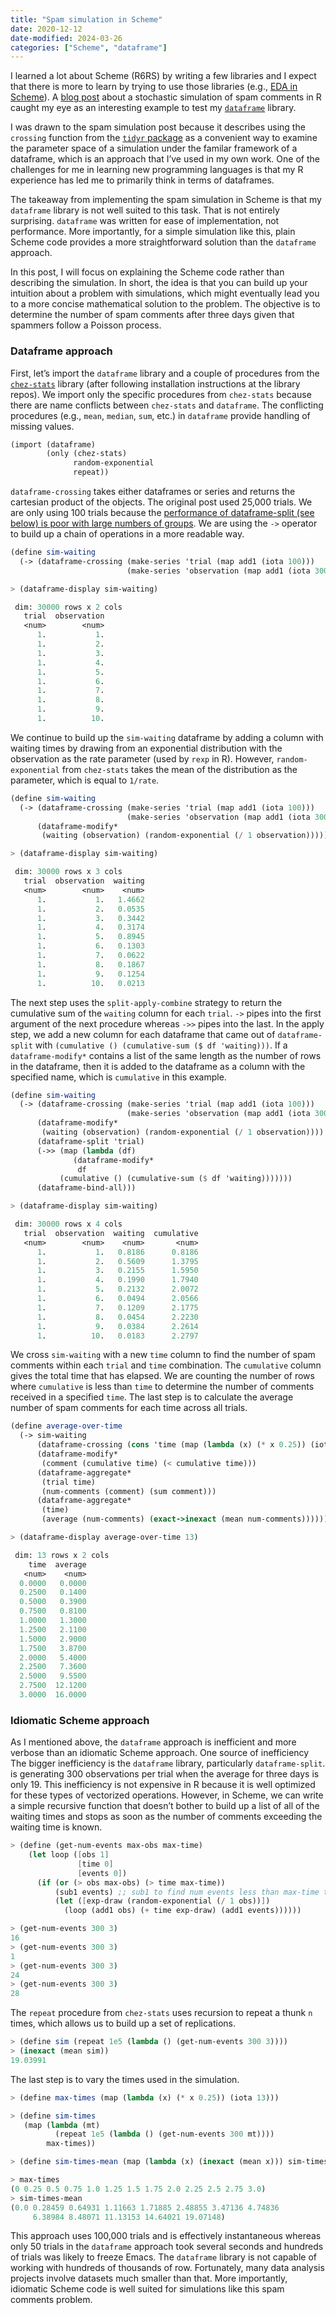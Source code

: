 ```yaml
---
title: "Spam simulation in Scheme"
date: 2020-12-12
date-modified: 2024-03-26
categories: ["Scheme", "dataframe"]
---
```


I learned a lot about Scheme (R6RS) by writing a few libraries and I expect that there is more to learn by trying to use those libraries (e.g., [EDA in Scheme](/posts/eda-scheme/)). A [blog post](http://varianceexplained.org/r/spam-simulation/) about a stochastic simulation of spam comments in R caught my eye as an interesting example to test my [`dataframe`](https://github.com/hinkelman/dataframe/) library.

I was drawn to the spam simulation post because it describes using the `crossing` function from the [`tidyr` package](https://tidyr.tidyverse.org/) as a convenient way to examine the parameter space of a simulation under the familar framework of a dataframe, which is an approach that I've used in my own work. One of the challenges for me in learning new programming languages is that my R experience has led me to primarily think in terms of dataframes. 

The takeaway from implementing the spam simulation in Scheme is that my `dataframe` library is not well suited to this task. That is not entirely surprising. `dataframe` was written for ease of implementation, not performance. More importantly, for a simple simulation like this, plain Scheme code provides a more straightforward solution than the `dataframe` approach.

In this post, I will focus on explaining the Scheme code rather than describing the simulation. In short, the idea is that you can build up your intuition about a problem with simulations, which might eventually lead you to a more concise mathematical solution to the problem. The objective is to determine the number of spam comments after three days given that spammers follow a Poisson process. 

### Dataframe approach

First, let's import the `dataframe` library and a couple of procedures from the [`chez-stats`](https://github.com/hinkelman/chez-stats/) library (after following installation instructions at the library repos). We import only the specific procedures from `chez-stats` because there are name conflicts between `chez-stats` and `dataframe`. The conflicting procedures (e.g., `mean`, `median`, `sum`, etc.) in `dataframe` provide handling of missing values.

``` scheme
(import (dataframe)
        (only (chez-stats)
              random-exponential
              repeat))
```

`dataframe-crossing` takes either dataframes or series and returns the cartesian product of the objects. The original post used 25,000 trials. We are only using 100 trials because the [performance of dataframe-split (see below) is poor with large numbers of groups](https://github.com/hinkelman/dataframe/issues/5). We are using the `->` operator to build up a chain of operations in a more readable way.

``` scheme
(define sim-waiting
  (-> (dataframe-crossing (make-series 'trial (map add1 (iota 100)))
                          (make-series 'observation (map add1 (iota 300))))))

> (dataframe-display sim-waiting)

 dim: 30000 rows x 2 cols
   trial  observation 
   <num>        <num> 
      1.           1. 
      1.           2. 
      1.           3. 
      1.           4. 
      1.           5. 
      1.           6. 
      1.           7. 
      1.           8. 
      1.           9. 
      1.          10. 
```

We continue to build up the `sim-waiting` dataframe by adding a column with waiting times by drawing from an exponential distribution with the observation as the rate parameter (used by `rexp` in R). However, `random-exponential` from `chez-stats` takes the mean of the distribution as the parameter, which is equal to `1/rate`.  

``` scheme
(define sim-waiting
  (-> (dataframe-crossing (make-series 'trial (map add1 (iota 100)))
                          (make-series 'observation (map add1 (iota 300))))
      (dataframe-modify*
       (waiting (observation) (random-exponential (/ 1 observation))))))

> (dataframe-display sim-waiting)

 dim: 30000 rows x 3 cols
   trial  observation  waiting 
   <num>        <num>    <num> 
      1.           1.   1.4662 
      1.           2.   0.0535 
      1.           3.   0.3442 
      1.           4.   0.3174 
      1.           5.   0.8945 
      1.           6.   0.1303 
      1.           7.   0.0622 
      1.           8.   0.1867 
      1.           9.   0.1254 
      1.          10.   0.0213 
```

The next step uses the `split-apply-combine` strategy to return the cumulative sum of the `waiting` column for each `trial`. `->` pipes into the first argument of the next procedure whereas `->>` pipes into the last. In the apply step, we add a new column for each dataframe that came out of `dataframe-split` with `(cumulative () (cumulative-sum ($ df 'waiting)))`. If a `dataframe-modify*` contains a list of the same length as the number of rows in the dataframe, then it is added to the dataframe as a column with the specified name, which is `cumulative` in this example.

``` scheme
(define sim-waiting
  (-> (dataframe-crossing (make-series 'trial (map add1 (iota 100)))
                          (make-series 'observation (map add1 (iota 300))))
      (dataframe-modify*
       (waiting (observation) (random-exponential (/ 1 observation))))
      (dataframe-split 'trial)
      (->> (map (lambda (df)
	          (dataframe-modify*
	           df
		   (cumulative () (cumulative-sum ($ df 'waiting)))))))
      (dataframe-bind-all)))

> (dataframe-display sim-waiting)

 dim: 30000 rows x 4 cols
   trial  observation  waiting  cumulative 
   <num>        <num>    <num>       <num> 
      1.           1.   0.8186      0.8186 
      1.           2.   0.5609      1.3795 
      1.           3.   0.2155      1.5950 
      1.           4.   0.1990      1.7940 
      1.           5.   0.2132      2.0072 
      1.           6.   0.0494      2.0566 
      1.           7.   0.1209      2.1775 
      1.           8.   0.0454      2.2230 
      1.           9.   0.0384      2.2614 
      1.          10.   0.0183      2.2797 
```

We cross `sim-waiting` with a new `time` column to find the number of spam comments within each `trial` and `time` combination. The `cumulative` column gives the total time that has elapsed. We are counting the number of rows where `cumulative` is less than `time` to determine the number of comments received in a specified `time`. The last step is to calculate the average number of spam comments for each time across all trials.

``` scheme
(define average-over-time
  (-> sim-waiting
      (dataframe-crossing (cons 'time (map (lambda (x) (* x 0.25)) (iota 13))))
      (dataframe-modify*
       (comment (cumulative time) (< cumulative time)))
      (dataframe-aggregate*
       (trial time)
       (num-comments (comment) (sum comment)))
      (dataframe-aggregate*
       (time)
       (average (num-comments) (exact->inexact (mean num-comments))))))

> (dataframe-display average-over-time 13)

 dim: 13 rows x 2 cols
    time  average 
   <num>    <num> 
  0.0000   0.0000 
  0.2500   0.1400 
  0.5000   0.3900 
  0.7500   0.8100 
  1.0000   1.3000 
  1.2500   2.1100 
  1.5000   2.9000 
  1.7500   3.8700 
  2.0000   5.4000 
  2.2500   7.3600 
  2.5000   9.5500 
  2.7500  12.1200 
  3.0000  16.0000 
```

### Idiomatic Scheme approach

As I mentioned above, the `dataframe` approach is inefficient and more verbose than an idiomatic Scheme approach. One source of inefficiency [The bigger inefficiency is the `dataframe` library, particularly `dataframe-split`.]{.aside} is generating 300 observations per trial when the average for three days is only 19. This inefficiency is not expensive in R because it is well optimized for these types of vectorized operations. However, in Scheme, we can write a simple recursive function that doesn't bother to build up a list of all of the waiting times and stops as soon as the number of comments exceeding the waiting time is known.

``` scheme
> (define (get-num-events max-obs max-time)
    (let loop ([obs 1]
               [time 0]
               [events 0])
      (if (or (> obs max-obs) (> time max-time))
          (sub1 events) ;; sub1 to find num events less than max-time threshold
          (let ([exp-draw (random-exponential (/ 1 obs))])
            (loop (add1 obs) (+ time exp-draw) (add1 events))))))

> (get-num-events 300 3)
16
> (get-num-events 300 3)
1
> (get-num-events 300 3)
24
> (get-num-events 300 3)
28
```

The `repeat` procedure from `chez-stats` uses recursion to repeat a thunk `n` times, which allows us to build up a set of replications. 

``` scheme
> (define sim (repeat 1e5 (lambda () (get-num-events 300 3))))
> (inexact (mean sim))
19.03991
```

The last step is to vary the times used in the simulation.

``` scheme
> (define max-times (map (lambda (x) (* x 0.25)) (iota 13)))

> (define sim-times
   (map (lambda (mt)
          (repeat 1e5 (lambda () (get-num-events 300 mt))))
        max-times))

> (define sim-times-mean (map (lambda (x) (inexact (mean x))) sim-times))

> max-times
(0 0.25 0.5 0.75 1.0 1.25 1.5 1.75 2.0 2.25 2.5 2.75 3.0)
> sim-times-mean
(0.0 0.28459 0.64931 1.11663 1.71885 2.48855 3.47136 4.74836
     6.38984 8.48071 11.13153 14.64021 19.07148)
```

This approach uses 100,000 trials and is effectively instantaneous whereas only 50 trials in the `dataframe` approach took several seconds and hundreds of trials was likely to freeze Emacs. The `dataframe` library is not capable of working with hundreds of thousands of row. Fortunately, many data analysis projects involve datasets much smaller than that. More importantly, idiomatic Scheme code is well suited for simulations like this spam comments problem.
